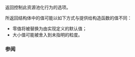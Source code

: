 {{cpp/experimental/pmr/synchronized_pool_resource/title|options}}
{{cpp/experimental/lib extensions/pmr/synchronized_pool_resource/navbar}}
{{dcl begin}}
{{dcl|since=libfund_ts | 1=
pool_options options() const;
}}
{{dcl end}}

返回控制此资源池化行为的选项。

所返回结构体中的值可能以如下方式与提供给构造函数的值不同：
* 零值将被替换为由实现定义的默认值；
* 大小值可能被舍入到未指明的粒度。

=== 参阅 ===
{{dsc begin}}
{{dsc inc|cpp/experimental/synchronized_pool_resource/dsc constructor}}
{{dsc end}}